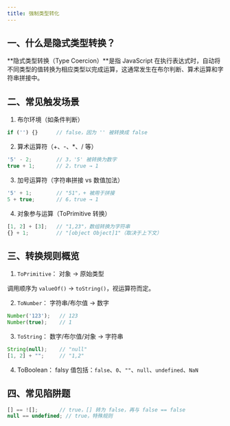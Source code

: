 ```yaml
---
title: 强制类型转化
---
```


## 一、什么是隐式类型转换？
**隐式类型转换（Type Coercion）**是指 JavaScript 在执行表达式时，自动将不同类型的值转换为相应类型以完成运算，这通常发生在布尔判断、算术运算和字符串拼接中。


## 二、常见触发场景
1. 布尔环境（如条件判断）

```js
if ('') {}      // false，因为 '' 被转换成 false
```

2. 算术运算符（+、-、*、/ 等）

```js
'5' - 2;        // 3，'5' 被转换为数字
true + 1;       // 2，true → 1
```

3. 加号运算符（字符串拼接 vs 数值加法）

```js
'5' + 1;        // "51"，+ 被用于拼接
5 + true;       // 6，true → 1
```

4. 对象参与运算（ToPrimitive 转换）

```js
[1, 2] + [3];   // "1,23"，数组转换为字符串
{} + 1;         // "[object Object]1"（取决于上下文）
```


## 三、转换规则概览
1. `ToPrimitive`： 对象 → 原始类型

调用顺序为 `valueOf()` → `toString()`，视运算符而定。

2. `ToNumber`： 字符串/布尔值 → 数字

```js
Number('123');   // 123
Number(true);    // 1
```

3. `ToString`： 数字/布尔值/对象 → 字符串

```js
String(null);    // "null"
[1, 2] + "";     // "1,2"
```

4. ToBoolean： falsy 值包括：`false`、`0`、`""`、`null`、`undefined`、`NaN`

## 四、常见陷阱题

```js
[] == ![];       // true，[] 转为 false，再与 false == false
null == undefined; // true，特殊规则
```
